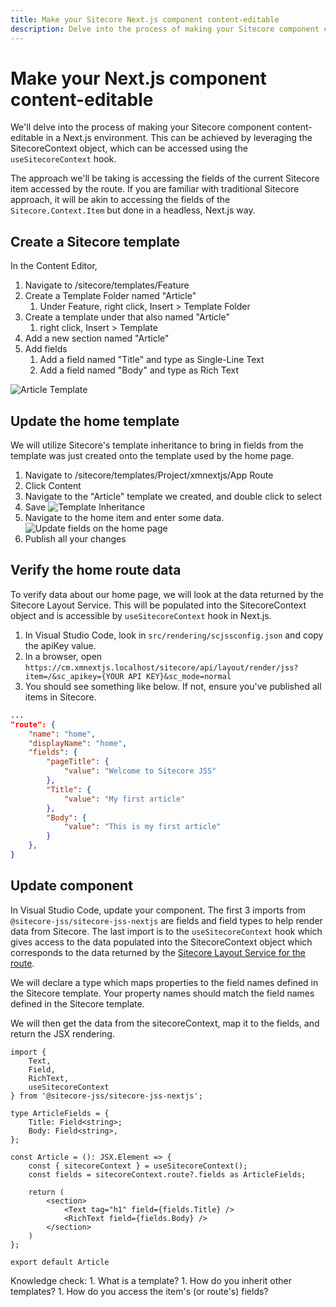 ```yaml
---
title: Make your Sitecore Next.js component content-editable
description: Delve into the process of making your Sitecore component content-editable in a Next.js environment leveraging the SitecoreContext object and useSitecoreContext hook.
---
```


# Make your Next.js component content-editable
We'll delve into the process of making your Sitecore component content-editable in a Next.js environment. This can be achieved by leveraging the SitecoreContext object, which can be accessed using the `useSitecoreContext` hook.

The approach we'll be taking is accessing the fields of the current Sitecore item accessed by the route. If you are familiar with traditional Sitecore approach, it will be akin to accessing the fields of the `Sitecore.Context.Item` but done in a headless, Next.js way.

## Create a Sitecore template
In the Content Editor,

1. Navigate to /sitecore/templates/Feature
1. Create a Template Folder named "Article"
    1. Under Feature, right click, Insert > Template Folder
1. Create a template under that also named "Article"
    1. right click, Insert > Template
1. Add a new section named "Article"
1. Add fields
    1. Add a field named "Title" and type as Single-Line Text
    1. Add a field named "Body" and type as Rich Text

![Article Template](../../public/images/sitecore/article-template.png)

## Update the home template
We will utilize Sitecore's template inheritance to bring in fields from the template was just created onto the template used by the home page.
1. Navigate to /sitecore/templates/Project/xmnextjs/App Route
1. Click Content
1. Navigate to the "Article" template we created, and double click to select
1. Save
![Template Inheritance](../../public/images/sitecore/template-inheritance.png)
1. Navigate to the home item and enter some data.
![Update fields on the home page](../../public/images/sitecore/home-update-fields.png)
1. Publish all your changes

## Verify the home route data
To verify data about our home page, we will look at the data returned by the Sitecore Layout Service. This will be populated into the SitecoreContext object and is accessible by `useSitecoreContext` hook in Next.js.
1. In Visual Studio Code, look in `src/rendering/scjssconfig.json` and copy the apiKey value.
1. In a browser, open `https://cm.xmnextjs.localhost/sitecore/api/layout/render/jss?item=/&sc_apikey={YOUR API KEY}&sc_mode=normal`
1. You should see something like below. If not, ensure you've published all items in Sitecore.

```json {9-14}
...
"route": {
    "name": "home",
    "displayName": "home",
    "fields": {
        "pageTitle": {
            "value": "Welcome to Sitecore JSS"
        },
        "Title": {
            "value": "My first article"
        },
        "Body": {
            "value": "This is my first article"
        }
    },
}
```
## Update component
In Visual Studio Code, update your component. The first 3 imports from `@sitecore-jss/sitecore-jss-nextjs` are fields and field types to help render data from Sitecore.
The last import is to the `useSitecoreContext` hook which gives access to the data populated into the SitecoreContext object which corresponds to the data returned by the [Sitecore Layout Service for the route](#verify-the-home-route-data).

We will declare a type which maps properties to the field names defined in the Sitecore template. Your property names should match the field names defined in the Sitecore template.

We will then get the data from the sitecoreContext, map it to the fields, and return the JSX rendering.

```tsx filename="article.tsx" showLineNumbers
import {
    Text,
    Field,
    RichText,
    useSitecoreContext
} from '@sitecore-jss/sitecore-jss-nextjs';

type ArticleFields = {
    Title: Field<string>;
    Body: Field<string>,
};

const Article = (): JSX.Element => {
    const { sitecoreContext } = useSitecoreContext();
    const fields = sitecoreContext.route?.fields as ArticleFields;

    return (
        <section>
            <Text tag="h1" field={fields.Title} />
            <RichText field={fields.Body} />
        </section>
    )
};

export default Article
```

<Callout>
    Knowledge check:  
    1. What is a template?  
    1. How do you inherit other templates?  
    1. How do you access the item's (or route's) fields?
</Callout>